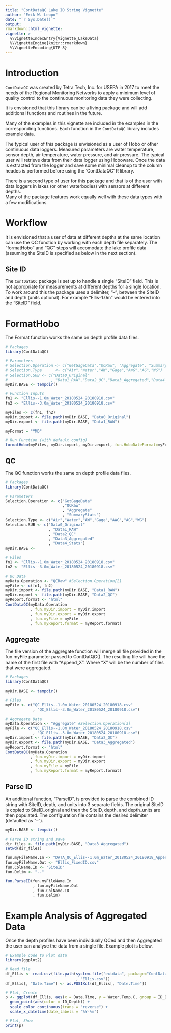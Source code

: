 ```yaml
---
title: "ContDataQC Lake ID String Vignette"
author: "Erik W. Leppo"
date: "`r Sys.Date()`"
output: 
rmarkdown::html_vignette:
vignette: >
  %\VignetteIndexEntry{Vignette_LakeData}
  %\VignetteEngine{knitr::rmarkdown}
  %\VignetteEncoding{UTF-8}
---
```


# Introduction
`ContDataQC` was created by Tetra Tech, Inc. for USEPA in 2017 to meet the needs
of the Regional Monitoring Networks to apply a minimum level of quality control 
to the continuous monitoring data they were collecting.

It is envisioned that this library can be a living package and will add 
additional functions and routines in the future.

Many of the examples in this vignette are included in the examples in the 
corresponding functions.  Each function in the `ContDataQC` library includes 
example data.

The typical user of this package is envisioned as a user of Hobo or other 
continuous data loggers.  Measured parameters are water temperature, sensor 
depth, air temperature, water pressure, and air pressure.  The typical user will
retrieve data from their data logger using Hoboware.  Once the data is extracted
from the logger and save some minimal cleanup to the column heades is performed 
before using the 'ContDataQC' R library.

There is a second type of user for this package and that is of the user with 
data loggers in lakes (or other waterbodies) with sensors at different depths.  
Many of the package features work equally well with these data types with a few 
modifications.

# Workflow
It is envisioned that a user of data at different depths at the same location 
can use the QC function by working with each depth file separately.  The 
"formatHobo" and "QC" steps will accomodate the lake profile data (assuming the 
SiteID is specified as below in the next section).

## Site ID
The `ContDataQC` package is set up to handle a single "SiteID" field.  This is 
not appropriate for measurements at different depths for a single location.  To 
work around this the package uses a delimiter, "--", between the SiteID and 
depth (units optional).  For example "Ellis--1.0m" would be entered into the 
"SiteID" field.

# FormatHobo
The Format function works the same on depth profile data files.

```r
# Packages
library(ContDataQC)

# Parameters
# Selection.Operation <- c("GetGageData","QCRaw", "Aggregate", "SummaryStats")
# Selection.Type      <- c("Air","Water","AW","Gage","AWG","AG","WG")
# Selection.SUB <- c("Data0_Original"
#                   , "Data1_RAW","Data2_QC","Data3_Aggregated","Data4_Stats")
myDir.BASE <- tempdir()

# Function Inputs
fn1 <- "Ellis--1.0m_Water_20180524_20180918.csv"
fn2 <- "Ellis--3.0m_Water_20180524_20180918.csv"

myFiles <- c(fn1, fn2)
myDir.import <- file.path(myDir.BASE, "Data0_Original")
myDir.export <- file.path(myDir.BASE, "Data1_RAW")

myFormat = "YMD"

# Run Function (with default config)
formatHobo(myFiles, myDir.import, myDir.export, fun.HoboDateFormat=myFormat)
```

## QC
The QC function works the same on depth profile data files.

```r
# Packages
library(ContDataQC)

# Parameters
Selection.Operation <- c("GetGageData"
                         ,"QCRaw"
                         , "Aggregate"
                         , "SummaryStats")
Selection.Type <- c("Air","Water","AW","Gage","AWG","AG","WG")
Selection.SUB <- c("Data0_Original"
                   , "Data1_RAW"
                   , "Data2_QC"
                   , "Data3_Aggregated"
                   , "Data4_Stats")
myDir.BASE <- 

# Files
fn1 <- "Ellis--1.0m_Water_20180524_20180918.csv"
fn2 <- "Ellis--3.0m_Water_20180524_20180918.csv"

# QC Data
myData.Operation <- "QCRaw" #Selection.Operation[2]
myFile <- c(fn1, fn2)
myDir.import <- file.path(myDir.BASE, "Data1_RAW")
myDir.export <- file.path(myDir.BASE, "Data2_QC")
myReport.format <- "html"
ContDataQC(myData.Operation
           , fun.myDir.import = myDir.import
           , fun.myDir.export = myDir.export
           , fun.myFile = myFile
           , fun.myReport.format = myReport.format)

```
## Aggregate
The file version of the aggregate function will merge all file provided in the 
fun.myFile parameter passed to ContDatQC().  The resulting file will have the 
name of the first file with "Append_X".  Where "X" will be the number of files 
that were aggregated.

```r
# Packages
library(ContDataQC)

myDir.BASE <- tempdir()

# Files
myFile <- c("QC_Ellis--1.0m_Water_20180524_20180918.csv"
            , "QC_Ellis--3.0m_Water_20180524_20180918.csv")

# Aggregate Data
myData.Operation <- "Aggregate" #Selection.Operation[3]
myFile <- c("QC_Ellis--1.0m_Water_20180524_20180918.csv"
            , "QC_Ellis--3.0m_Water_20180524_20180918.csv")
myDir.import <- file.path(myDir.BASE, "Data2_QC")
myDir.export <- file.path(myDir.BASE, "Data3_Aggregated")
myReport.format <- "html"
ContDataQC(myData.Operation
           , fun.myDir.import = myDir.import
           , fun.myDir.export = myDir.export
           , fun.myFile = myFile
           , fun.myReport.format = myReport.format)
```

## Parse ID
An additional function, "ParseID", is provided to parse the combined ID string 
with SiteID, depth, and units into 3 separate fields.  The original SiteID is 
copied to SiteID_original and then the SiteID, depth, and depth_units are then 
populated.  The configuration file contains the desired delimiter (defaulted as 
"--").

```r
myDir.BASE <- tempdir()

# Parse ID string and save
dir_files <- file.path(myDir.BASE, "Data3_Aggregated")
setwd(dir_files)

fun.myFileName.In <- "DATA_QC_Ellis--1.0m_Water_20180524_20180918_Append_2.csv"
fun.myFileName.Out <- "Ellis_FixedID.csv"
fun.ColName.ID <- "SiteID"
fun.Delim <- "--"

fun.ParseID(fun.myFileName.In
            , fun.myFileName.Out
            , fun.ColName.ID
            , fun.Delim)
```

# Example Analysis of Aggregated Data
Once the depth profiles have been individually QCed and then Aggregated the user
can analyse the data from a single file.  Example plot is below.

```r
# Example code to Plot data
library(ggplot2)

# Read file
df_Ellis <- read.csv(file.path(system.file("extdata", package="ContDataQC")
                               , "Ellis.csv"))
df_Ellis[, "Date.Time"] <- as.POSIXct(df_Ellis[, "Date.Time"])

# Plot, Create
p <- ggplot(df_Ellis, aes(x = Date.Time, y = Water.Temp.C, group = ID_Depth)) +
  geom_point(aes(color = ID_Depth)) +
  scale_color_continuous(trans = "reverse") +
  scale_x_datetime(date_labels = "%Y-%m")

# Plot, Show
print(p)
```

